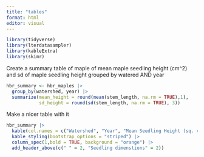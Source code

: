 ```yaml
---
title: "tables"
format: html
editor: visual
---
```


```r
library(tidyverse)
library(lterdatasampler)
library(kableExtra)
library(skimr)

```

Create a summary table of maple of mean maple seedling height (cm\^2) and sd of maple seedling height grouped by watered AND year

```r
hbr_summary <- hbr_maples |> 
  group_by(watershed, year) |>
  summarize(mean_height = round(mean(stem_length, na.rm = TRUE),1),
            sd_height = round(sd(stem_length, na.rm = TRUE), 3))
```

Make a nicer table with it

```r
hbr_summary |> 
  kable(col.names = c("Watershed", "Year", "Mean Seedling Height (sq. cm)", "SD Seedling Height (sq. cm)")) |>  
  kable_styling(bootstrap_options = "striped") |> 
  column_spec(1,bold = TRUE, background = "orange") |> 
  add_header_above(c(" " = 2, "Seedling dimenstions" = 2))
  
```
